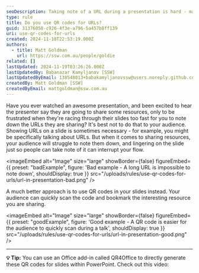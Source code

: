 ```yaml
---
seoDescription: Taking note of a URL during a presentation is hard - make it easy for your users by giving them a QR code to scan instead
type: rule
title: Do you use QR codes for URLs?
guid: 31376058-c926-4f3e-a796-5a457b8ff139
uri: use-qr-codes-for-urls
created: 2024-11-18T22:53:19.000Z
authors:
  - title: Matt Goldman
    url: https://ssw.com.au/people/goldie
related: []
lastUpdated: 2024-11-19T03:26:26.000Z
lastUpdatedBy: Babanazar Kamyljanov [SSW]
lastUpdatedByEmail: 138548013+babakamyljanovssw@users.noreply.github.com
createdBy: Matt Goldman [SSW]
createdByEmail: mattgoldman@ssw.com.au
---
```


Have you ever watched an awesome presentation, and been excited to hear the presenter say they are going to share some resources, only to be frustrated when they're racing through their slides too fast for you to note down the URLs they are sharing? It's best not to do that to your audience.
Showing URLs on a slide is sometimes necessary - for example, you might be specifically talking about URLs. But when it comes to sharing resources, your audience will struggle to note them down, and lingering on the slide just so people can take note of it can interrupt your flow.

<imageEmbed
  alt="Image"
  size="large"
  showBorder={false}
  figureEmbed={{
    preset: "badExample",
    figure: 'Bad example - A long URL is impossible to note down',
    shouldDisplay: true
  }}
  src="/uploads/rules/use-qr-codes-for-urls/url-in-presentation-bad.png"
/>

A much better approach is to use QR codes in your slides instead. Your audience can quickly scan the code and bookmark the interesting resource you are sharing.

<imageEmbed
  alt="Image"
  size="large"
  showBorder={false}
  figureEmbed={{
    preset: "goodExample",
    figure: 'Good example - A QR code is easier for the audience to quickly scan during a talk',
    shouldDisplay: true
  }}
  src="/uploads/rules/use-qr-codes-for-urls/url-in-presentation-good.png"
/>

---

**💡 Tip:** You can use an Office add-in called QR4Office to directly generate these QR codes for slides within PowerPoint. Check out this video:

<youtubeEmbed url="https://www.youtube.com/embed/XRveGL3nXUM" description="Video: How to create QR code in PowerPoint (2 min)" />
